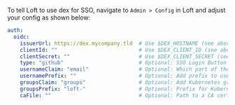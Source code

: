 To tell Loft to use dex for SSO, navigate to `Admin > Config` in Loft and adjust your config as shown below:
```yaml
auth:
  oidc:
    issuerUrl: https://dex.mycompany.tld  # Use $DEX_HOSTNAME (see above)
    clientId: ""                          # Use $DEX_CLIENT_ID (see above)
    clientSecret: ""                      # Use $DEX_CLIENT_SECRET (see above)
    type: "github"                        # Optional: SSO Login Button Icon ("", github, gitlab, microsoft, google)
    usernameClaim: "email"                # Optional: Which part of the dex token to use as Loft username (default: email)
    usernamePrefix: ""                    # Optional: Add prefix to usernameClaim for Loft username
    groupsClaim: "groups"                 # Optional: Add Kubernetes groups for this user
    groupsPrefix: "loft-"                 # Optional: Prefix for Kubernetes groups
    caFile: ""                            # Optional: Path to a CA cert of dex within the Loft container (default: '')
```
